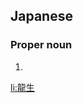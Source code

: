 ==Japanese==
{{ja-kanjitab|たつ|お|yomi=k}}

===Proper noun===
{{ja-pos|proper|たつお}}

# {{given name|male|lang=ja|sort=たつお}}

[[li:龍生]]
